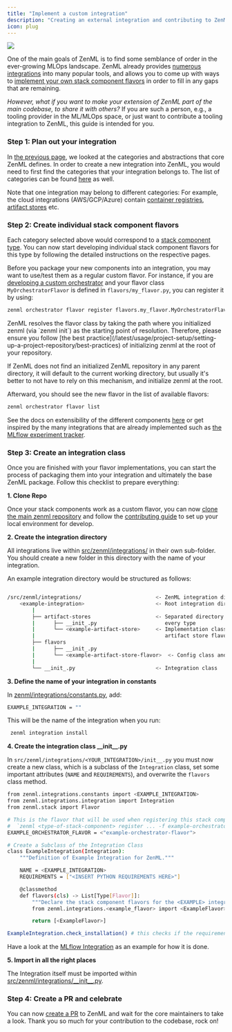 ```yaml
---
title: "Implement a custom integration"
description: "Creating an external integration and contributing to ZenML"
icon: plug
---
```

<Frame caption="ZenML integrates with a number of tools from the MLOps landscape
">
  <img src="/_assets/how-to/stack-45.avif" />
</Frame>


One of the main goals of ZenML is to find some semblance of order in the ever-growing MLOps landscape. ZenML already provides [numerous integrations](https://zenml.io/integrations) into many popular tools, and allows you to come up with ways to [implement your own stack component flavors](/latest/stack-components/stack-deployment/implement-a-custom-stack-component) in order to fill in any gaps that are remaining.

_However, what if you want to make your extension of ZenML part of the main codebase, to share it with others?_ If you are such a person, e.g., a tooling provider in the ML/MLOps space, or just want to contribute a tooling integration to ZenML, this guide is intended for you.

### Step 1: Plan out your integration

In [the previous page](/latest/stack-components/stack-deployment/implement-a-custom-stack-component), we looked at the categories and abstractions that core ZenML defines. In order to create a new integration into ZenML, you would need to first find the categories that your integration belongs to. The list of categories can be found [here](/latest/stack-components/component-guide) as well.

Note that one integration may belong to different categories: For example, the cloud integrations (AWS/GCP/Azure) contain [container registries](/latest/stack-components/container-registries), [artifact stores](/latest/stack-components/artifact-stores) etc.

### Step 2: Create individual stack component flavors

Each category selected above would correspond to a [stack component type](/latest/stack-components/component-guide). You can now start developing individual stack component flavors for this type by following the detailed instructions on the respective pages.

Before you package your new components into an integration, you may want to use/test them as a regular custom flavor. For instance, if you are [developing a custom orchestrator](/latest/stack-components/orchestrators/custom) and your flavor class `MyOrchestratorFlavor` is defined in `flavors/my_flavor.py`, you can register it by using:

```bash
zenml orchestrator flavor register flavors.my_flavor.MyOrchestratorFlavor
```

<Note>
ZenML resolves the flavor class by taking the path where you initialized zenml (via `zenml init`) as the starting point of resolution. Therefore, please ensure you follow [the best practice](/latest/usage/project-setup/setting-up-a-project-repository/best-practices) of initializing zenml at the root of your repository.

If ZenML does not find an initialized ZenML repository in any parent directory, it will default to the current working directory, but usually it's better to not have to rely on this mechanism, and initialize zenml at the root.
</Note>

Afterward, you should see the new flavor in the list of available flavors:

```bash
zenml orchestrator flavor list
```

See the docs on extensibility of the different components [here](/latest/stack-components/component-guide) or get inspired by the many integrations that are already implemented such as [the MLflow experiment tracker](/latest/stack-components/experiment-trackers/mlflow).

### Step 3: Create an integration class

Once you are finished with your flavor implementations, you can start the process of packaging them into your integration and ultimately the base ZenML package. Follow this checklist to prepare everything:

**1\. Clone Repo**

Once your stack components work as a custom flavor, you can now [clone the main zenml repository](https://github.com/zenml-io/zenml) and follow the [contributing guide](https://github.com/zenml-io/zenml/blob/main/CONTRIBUTING.md) to set up your local environment for develop.

**2\. Create the integration directory**

All integrations live within [src/zenml/integrations/](https://github.com/zenml-io/zenml/tree/main/src/zenml/integrations) in their own sub-folder. You should create a new folder in this directory with the name of your integration.

An example integration directory would be structured as follows:

```bash

/src/zenml/integrations/                        <- ZenML integration directory
    <example-integration>                       <- Root integration directory
        |
        ├── artifact-stores                     <- Separated directory for
        |      ├── __init_.py                      every type
        |      └── <example-artifact-store>     <- Implementation class for the
        |                                          artifact store flavor
        ├── flavors
        |      ├── __init_.py
        |      └── <example-artifact-store-flavor>  <- Config class and flavor
        |
        └── __init_.py                          <- Integration class
```
**3\. Define the name of your integration in constants**

In [zenml/integrations/constants.py](https://github.com/zenml-io/zenml/blob/main/src/zenml/integrations/constants.py), add:

```bash
EXAMPLE_INTEGRATION = ""
```

This will be the name of the integration when you run:

```bash
 zenml integration install
```

**4\. Create the integration class \_\_init\_\_.py**

In `src/zenml/integrations/<YOUR_INTEGRATION>/init__.py` you must now create a new class, which is a subclass of the `Integration` class, set some important attributes (`NAME` and `REQUIREMENTS`), and overwrite the `flavors` class method.

```bash
from zenml.integrations.constants import <EXAMPLE_INTEGRATION>
from zenml.integrations.integration import Integration
from zenml.stack import Flavor

# This is the flavor that will be used when registering this stack component
#  `zenml <type-of-stack-component> register ... -f example-orchestrator-flavor`
EXAMPLE_ORCHESTRATOR_FLAVOR = <"example-orchestrator-flavor">

# Create a Subclass of the Integration Class
class ExampleIntegration(Integration):
    """Definition of Example Integration for ZenML."""

    NAME = <EXAMPLE_INTEGRATION>
    REQUIREMENTS = ["<INSERT PYTHON REQUIREMENTS HERE>"]

    @classmethod
    def flavors(cls) -> List[Type[Flavor]]:
        """Declare the stack component flavors for the <EXAMPLE> integration."""
        from zenml.integrations.<example_flavor> import <ExampleFlavor>

        return [<ExampleFlavor>]

ExampleIntegration.check_installation() # this checks if the requirements are installed
```

Have a look at the [MLflow Integration](https://github.com/zenml-io/zenml/blob/main/src/zenml/integrations/mlflow/%5F%5Finit%5F%5F.py) as an example for how it is done.

**5. Import in all the right places**

The Integration itself must be imported within [src/zenml/integrations/\_\_init\_\_.py](https://github.com/zenml-io/zenml/blob/main/src/zenml/integrations/%5F%5Finit%5F%5F.py).

### Step 4: Create a PR and celebrate <Icon icon="gift"/>

You can now [create a PR](https://github.com/zenml-io/zenml/compare) to ZenML and wait for the core maintainers to take a look. Thank you so much for your contribution to the codebase, rock on! <Icon icon="heart"/>
